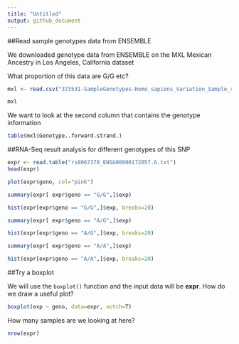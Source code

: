 ```yaml
---
title: "Untitled"
output: github_document
---
```


##Read sample genotypes data from ENSEMBLE

We downloaded genotype data from ENSEMBLE on the MXL Mexican Ancestry in Los Angeles, California dataset

What proportion of this data are G/G etc?

```r
mxl <- read.csv("373531-SampleGenotypes-Homo_sapiens_Variation_Sample_rs8067378.csv")

mxl
```

We want to look at the second column that contains the genotype information

```r
table(mxl$Genotype..forward.strand.)
```

##RNA-Seq result analysis for different genotypes of this SNP

```r
expr <- read.table("rs8067378_ENSG00000172057.6.txt")
head(expr)
```

```r
plot(expr$geno, col="pink")
```

```r
summary(expr[ expr$geno == "G/G",]$exp)

```


```r
hist(expr[expr$geno == "G/G",]$exp, breaks=20)
```


```r
summary(expr[ expr$geno == "A/G",]$exp)

```

```r
hist(expr[expr$geno == "A/G",]$exp, breaks=20)

```


```r
summary(expr[ expr$geno == "A/A",]$exp)

```

```r
hist(expr[expr$geno == "A/A",]$exp, breaks=20)

```

##Try a boxplot

We will use the `boxplot()` function and the input data will be **expr**. How do we draw a useful plot?

```r
boxplot(exp ~ geno, data=expr, notch=T)
```


How many samples are we looking at here?
```r
nrow(expr)
```














